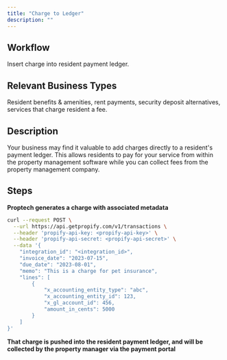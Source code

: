```yaml
---
title: "Charge to Ledger"
description: ""
---
```


## Workflow
Insert charge into resident payment ledger.

## Relevant Business Types
Resident benefits & amenities, rent payments, security deposit alternatives, services that charge resident a fee.

## Description
Your business may find it valuable to add charges directly to a resident's payment ledger. This allows residents to pay for your service from within the property management software while you can collect fees from the property management company. 

## Steps

**Proptech generates a charge with associated metadata**
```bash Example transaction for $50.00
curl --request POST \
  --url https://api.getpropify.com/v1/transactions \
  --header 'propify-api-key: <propify-api-key>' \
  --header 'propify-api-secret: <propify-api-secret>' \
  --data '{
    "integration_id": "<integration_id>",
    "invoice_date": "2023-07-15",
    "due_date": "2023-08-01",
    "memo": "This is a charge for pet insurance",
    "lines": [
        {
            "x_accounting_entity_type": "abc",
            "x_accounting_entity_id": 123,
            "x_gl_account_id": 456,
            "amount_in_cents": 5000
        }
    ]
}'
```

**That charge is pushed into the resident payment ledger, and will be collected by the property manager via the payment portal**